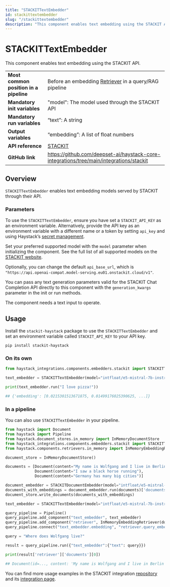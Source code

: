 ```yaml
---
title: "STACKITTextEmbedder"
id: stackittextembedder
slug: "/stackittextembedder"
description: "This component enables text embedding using the STACKIT API."
---
```


# STACKITTextEmbedder

This component enables text embedding using the STACKIT API.

|                                        |                                                                                           |
| -------------------------------------- | ----------------------------------------------------------------------------------------- |
| **Most common position in a pipeline** | Before an embedding [Retriever](../retrievers.mdx) in a query/RAG pipeline                 |
| **Mandatory init variables**           | "model": The model used through the STACKIT API                                           |
| **Mandatory run variables**            | “text”: A string                                                                          |
| **Output variables**                   | “embedding”: A list of float numbers                                                      |
| **API reference**                      | [STACKIT](/reference/integrations-stackit)                                                       |
| **GitHub link**                        | https://github.com/deepset-ai/haystack-core-integrations/tree/main/integrations/stackit |

## Overview

`STACKITTextEmbedder` enables text embedding models served by STACKIT through their API.

### Parameters

To use the `STACKITTextEmbedder`, ensure you have set a `STACKIT_API_KEY` as an environment variable. Alternatively, provide the API key as an environment variable with a different name or a token by setting `api_key` and using Haystack’s [secret management](https://docs.haystack.deepset.ai/docs/secret-management).

Set your preferred supported model with the `model` parameter when initializing the component. See the full list of all supported models on the [STACKIT website](https://docs.stackit.cloud/stackit/en/models-licenses-319914532.html).

Optionally, you can change the default `api_base_url`, which is `"https://api.openai-compat.model-serving.eu01.onstackit.cloud/v1"`.

You can pass any text generation parameters valid for the STACKIT Chat Completion API directly to this component with the `generation_kwargs` parameter in the init or run methods.

The component needs a text input to operate.

## Usage

Install the `stackit-haystack` package to use the `STACKITTextEmbedder` and set an environment variable called `STACKIT_API_KEY` to your API key.

```shell
pip install stackit-haystack
```

### On its own

```python
from haystack_integrations.components.embedders.stackit import STACKITTextEmbedder

text_embedder = STACKITTextEmbedder(model="intfloat/e5-mistral-7b-instruct")

print(text_embedder.run("I love pizza!"))

## {'embedding': [0.0215301513671875, 0.01499176025390625, ...]}
```

### In a pipeline

You can also use `STACKITTextEmbedder` in your pipeline.

```python
from haystack import Document
from haystack import Pipeline
from haystack.document_stores.in_memory import InMemoryDocumentStore
from haystack_integrations.components.embedders.stackit import STACKITTextEmbedder, STACKITDocumentEmbedder
from haystack.components.retrievers.in_memory import InMemoryEmbeddingRetriever

document_store = InMemoryDocumentStore()

documents = [Document(content="My name is Wolfgang and I live in Berlin"),
             Document(content="I saw a black horse running"),
             Document(content="Germany has many big cities")]

document_embedder = STACKITDocumentEmbedder(model="intfloat/e5-mistral-7b-instruct")
documents_with_embeddings = document_embedder.run(documents)['documents']
document_store.write_documents(documents_with_embeddings)

text_embedder = STACKITTextEmbedder(model="intfloat/e5-mistral-7b-instruct")

query_pipeline = Pipeline()
query_pipeline.add_component("text_embedder", text_embedder)
query_pipeline.add_component("retriever", InMemoryEmbeddingRetriever(document_store=document_store))
query_pipeline.connect("text_embedder.embedding", "retriever.query_embedding")

query = "Where does Wolfgang live?"

result = query_pipeline.run({"text_embedder":{"text": query}})

print(result['retriever']['documents'][0])

## Document(id=..., content: 'My name is Wolfgang and I live in Berlin', score: ...)
```

You can find more usage examples in the STACKIT integration [repository](https://github.com/deepset-ai/haystack-core-integrations/tree/main/integrations/stackit/examples) and its [integration page](https://haystack.deepset.ai/integrations/stackit).
